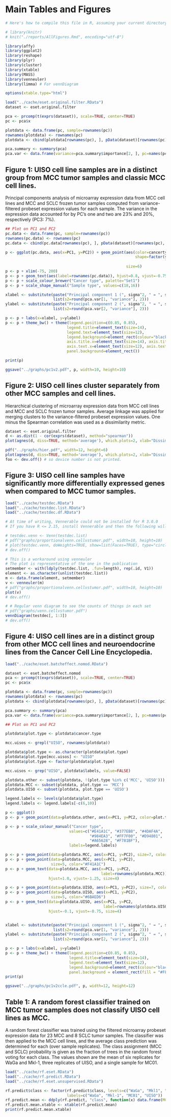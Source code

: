 Main Tables and Figures
========================================================

```r
# Here's how to compile this file in R, assuming your current directory is the repository root:

# library(knitr)
# knit("./reports/AllFigures.Rmd", encoding="utf-8")

library(affy)
library(ggplot2)
library(reshape)
library(plyr)
library(cluster)
library(xtable)
library(MASS)
library(venneuler)
library(limma) # For vennDiagram

options(xtable.type="html")
```

```r
load("../cache/eset.original.filter.RData")
dataset <- eset.original.filter
```


```r
pca <- prcomp(t(exprs(dataset)), scale=TRUE, center=TRUE)
pc <- pca$x

plotdata <- data.frame(pc, sample=rownames(pc))
rownames(plotdata) <- rownames(pc)
plotdata <- cbind(plotdata[rownames(pc), ], pData(dataset)[rownames(pc), ])

pca.summary <- summary(pca)
pca.var <- data.frame(variance=pca.summary$importance[2, ], pc=names(pca.summary$importance[2, ]))

```

Figure 1: UISO cell line samples are in a distinct group from MCC tumor samples and classic MCC cell lines.
--------------------

Principal components analysis of microarray expression data from MCC cell lines and MCC and SCLC frozen tumor samples computed from variance-filtered probeset expression values for each sample. The variance in the expression data accounted for by PC’s one and two are 23% and 20%, respectively (PC3: 7%).

```r
## Plot on PC1 and PC2
pc.data <- data.frame(pc, sample=rownames(pc))
rownames(pc.data) <- rownames(pc)
pc.data <- cbind(pc.data[rownames(pc), ], pData(dataset)[rownames(pc), ])

p <- ggplot(pc.data, aes(x=PC1, y=PC2)) + geom_point(aes(color=cancertype, 
                                                         shape=factor(sample.type, 
                                                                      labels=c("Cell line", "Tissue"))),
                                                     size=6)
p <- p + xlim(-75, 200)
p <- p + geom_text(aes(label=rownames(pc.data)), hjust=0.8, vjust=-0.75, size=4)
p <- p + scale_colour_brewer("Cancer type", palette="Set1")
p <- p + scale_shape_manual("Sample type", values=c(18,16))

xlabel <- substitute(paste("Principal component 1 (", sigma^2, " = ", s2, ")"),
                     list(s2=round(pca.var[1, "variance"], 2)))
ylabel <- substitute(paste("Principal component 2 (", sigma^2, " = ", s2, ")"),
                     list(s2=round(pca.var[2, "variance"], 2)))

p <- p + labs(x=xlabel, y=ylabel)
p <- p + theme_bw() + theme(legend.position=c(0.85, 0.85),
                           legend.title=element_text(size=14),
                           legend.text=element_text(size=12),
                           legend.background=element_rect(colour="black"),
                           axis.title.x=element_text(size=14), axis.title.y=element_text(size=14, angle=90),
                           axis.text.x=element_text(size=12), axis.text.y=element_text(size=12),
                           panel.background=element_rect())

print(p)

ggsave("../graphs/pc1v2.pdf", p, width=10, height=10)

```


Figure 2: UISO cell lines cluster separately from other MCC samples and cell lines.
------------------------

Hierarchical clustering of microarray expression data from MCC cell lines and MCC and SCLC frozen tumor samples. Average linkage was applied for merging clusters to the variance-filtered probeset expression values. One minus the Spearman correlation was used as a dissimilarity metric.

```r
dataset <- eset.original.filter
d <- as.dist(1 - cor(exprs(dataset), method="spearman"))
plot(agnes(d, diss=TRUE, method='average'), which.plots=2, xlab="Dissimilarity = 1 - Correlation", main="Average Linkage")

pdf("../graphs/hier.pdf", width=12, height=6)
plot(agnes(d, diss=TRUE, method='average'), which.plots=2, xlab="Dissimilarity = 1 - Correlation", main="Average Linkage")
foo <- dev.off() # so device number is not printed.

```

Figure 3: UISO cell line samples have significantly more differentially expressed genes when compared to MCC tumor samples.
-----------------------
```r
load("../cache/testdec.RData")
load("../cache/testdec.list.RData")
load("../cache/testdec.df.RData")

# At time of writing, Vennerable could not be installed for R 3.0.0
# If you have R <= 2.15, install Vennerable and then the following will run

# testdec.venn <- Venn(testdec.list)
# pdf("graphs/proportionalvenn.cellvstumor.pdf", width=10, height=10)
# plot(testdec.venn, doWeights=TRUE, show=list(Faces=TRUE), type="circles")
# dev.off()

# This is a workaround using venneuler
# The plot is representative of the one in the publication
setmember <- with(ldply(testdec.list, .fun=length), rep(.id, V1))
element <- as.character(unlist(testdec.list))
m <- data.frame(element, setmember)
v <- venneuler(m)
# pdf("graphs/proportionalvenn.cellvstumor.pdf", width=10, height=10)
plot(v)
# dev.off()
```
```r
# # Regular venn diagram to see the counts of things in each set
# pdf("graphs/venn.cellvstumor.pdf")
vennDiagram(testdec[, 1:3])
# dev.off()
```

Figure 4: UISO cell lines are in a distinct group from other MCC cell lines and neuroendocrine lines from the Cancer Cell Line Encyclopedia.
--------------------
```r
load("../cache/eset.batcheffect.nomod.RData")

dataset <- eset.batcheffect.nomod
pca <- prcomp(t(exprs(dataset)), scale=TRUE, center=TRUE)
pc <- pca$x

plotdata <- data.frame(pc, sample=rownames(pc))
rownames(plotdata) <- rownames(pc)
plotdata <- cbind(plotdata[rownames(pc), ], pData(dataset)[rownames(pc), ])

pca.summary <- summary(pca)
pca.var <- data.frame(variance=pca.summary$importance[2, ], pc=names(pca.summary$importance[2, ]))
```

```r
## Plot on PC1 and PC2

plotdata$plot.type <- plotdata$cancer.type

mcc.uisos <- grepl("UISO", rownames(plotdata))

plotdata$plot.type <- as.character(plotdata$plot.type)
plotdata$plot.type[mcc.uisos] <- "UISO"
plotdata$plot.type <- factor(plotdata$plot.type)

mcc.uisos <- grep("UISO", plotdata$labels, value=FALSE)

plotdata.other <- subset(plotdata, !(plot.type %in% c('MCC', 'UISO')))
plotdata.MCC <- subset(plotdata, plot.type == 'MCC')
plotdata.UISO <- subset(plotdata, plot.type == 'UISO')

legend.labels <- levels(plotdata$plot.type)
legend.labels <- legend.labels[-c(6,10)]

p <- ggplot()
p <- p + geom_point(data=plotdata.other, aes(x=PC1, y=PC2, color=plot.type), alpha=0.5, size=5, show_guide=TRUE)

p <- p + scale_colour_manual("Cancer type",
                            values=c("#E41A1C", "#377EB8", "#4DAF4A",
                                     "#984EA3", "#FF7F00", "#D94801",
                                     "#A65628", "#F781BF"),
                            labels=legend.labels) 

p <- p + geom_point(data=plotdata.MCC, aes(x=PC1, y=PC2), size=7, color="black")
p <- p + geom_point(data=plotdata.MCC, aes(x=PC1, y=PC2),
                    size=5, color="#F41A1C")
p <- p + geom_text(data=plotdata.MCC, aes(x=PC1, y=PC2, 
                                          label=rownames(plotdata.MCC)),
                   hjust=1.0, vjust=-1.25, size=4)

p <- p + geom_point(data=plotdata.UISO, aes(x=PC1, y=PC2), size=7, color="black")
p <- p + geom_point(data=plotdata.UISO, aes(x=PC1, y=PC2),
                    size=5, color="#6BAED6")
p <- p + geom_text(data=plotdata.UISO, aes(x=PC1, y=PC2,
                                           label=rownames(plotdata.UISO)),
                   hjust=-0.1, vjust=-0.75, size=4)


xlabel <- substitute(paste("Principal component 1 (", sigma^2, " = ", s2, ")"),
                     list(s2=round(pca.var[1, "variance"], 2)))
ylabel <- substitute(paste("Principal component 2 (", sigma^2, " = ", s2, ")"),
                     list(s2=round(pca.var[2, "variance"], 2)))

p <- p + labs(x=xlabel, y=ylabel)
p <- p + theme_bw() + theme(legend.position=c(0.85, 0.85),
                            legend.title=element_text(size=14),
                            legend.text=element_text(size=12),
                            legend.background=element_rect(colour="black"),
                            panel.background = element_rect(fill = "#FFFFFF"))
print(p)

ggsave("../graphs/pc1v2ccle.pdf", p, width=12, height=12)

```

Table 1: A random forest classifier trained on MCC tumor samples does not classify UISO cell lines as MCC.
--------------------------------------------------------------------------------
A random forest classifier was trained using the filtered microarray probeset expression data for 23 MCC and 8 SCLC tumor samples. The classifier was then applied to the MCC cell lines, and the average class prediction was determined for each (over sample replicates). The class assignment (MCC and SCLC) probability is given as the fraction of trees in the random forest voting for each class. The values shown are the mean of six replicates for WaGa and Mkl-1, three replicates of UISO, and a single sample for MC01.
```r
load("../cache/rf.eset.RData")
load("../cache/rf.predict.RData")
load("../cache/rf.eset.unsupervised.RData")
```

``` r
rf.predict$class <- factor(rf.predict$class, levels=c("WaGa", "Mkl1", "MC01", "UISO"), 
                           labels=c("WaGa", "Mkl-1", "MC01", "UISO"))
rf.predict.mean <- ddply(rf.predict, "class", function(x) data.frame(MCC=mean(x$MCC), SCLC=mean(x$SCLC)))
rf.predict.mean.xtable <- xtable(rf.predict.mean)
print(rf.predict.mean.xtable)
```
